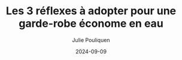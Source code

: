 ---
date: '2024-09-09'
title: "Les 3 réflexes à adopter pour une garde-robe économe en eau"
description: "Le textile est un poste très important de l’empreinte eau des français : en moyenne, autour de 15% de cette empreinte. Pour comprendre comment réduire notre impact sur le cycle de l’eau douce, revenons ensemble sur les consommations en eau de chaque étape de la vie d’un vêtement. Pour l’exercice, partons d’un des grands classiques de notre garde-robe, le vêtement le plus vendu au monde : le tee-shirt."
image: '/images/blog/francois-le-nguyen-usine-tissus.jpg'
categories: 'Consommation,Eau'
author: 'Julie Pouliquen'
---